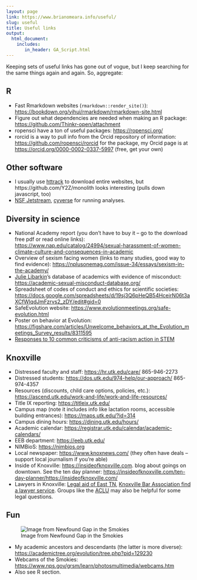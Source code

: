 ```yaml
---
layout: page
link: https://www.brianomeara.info/useful/
slug: useful
title: Useful links
output:
  html_document:
    includes:
       in_header: GA_Script.html
---
```


Keeping sets of useful links has gone out of vogue, but I keep searching for the same things again and again. So, aggregate:

## R

* Fast Rmarkdown websites (`rmarkdown::render_site()`): <https://bookdown.org/yihui/rmarkdown/rmarkdown-site.html>
* Figure out what dependencies are needed when making an R package: <https://github.com/Thinkr-open/attachment>
* ropensci have a ton of useful packages: <https://ropensci.org/>
* rorcid is a way to pull info from the Orcid repository of information: <https://github.com/ropensci/rorcid> for the package, my Orcid page is at <https://orcid.org/0000-0002-0337-5997> (free, get your own)

## Other software

* I usually use [httrack](https://www.httrack.com/) to download entire websites, but https://github.com/Y2Z/monolith looks interesting (pulls down javascript, too)
* [NSF Jetstream](https://jetstream-cloud.org/), [cyverse](https://www.cyverse.org/) for running analyses.

## Diversity in science

* National Academy report (you don't have to buy it -- go to the download free pdf or read online links): <https://www.nap.edu/catalog/24994/sexual-harassment-of-women-climate-culture-and-consequences-in-academic>
* Overview of sexism facing women (links to many studies, good way to find evidence): <https://nplusonemag.com/issue-34/essays/sexism-in-the-academy/>
* [Julie Libarkin](https://geocognitionresearchlaboratory.com/)'s database of academics with evidence of misconduct: <https://academic-sexual-misconduct-database.org/>
* Spreadsheet of codes of conduct and ethics for scientific societies: <https://docs.google.com/spreadsheets/d/19sj3Q6pHeQB54HceirN06t3aXCfWIqdJmFzrvs2_zDY/edit#gid=0>
* SafeEvolution website: <https://www.evolutionmeetings.org/safe-evolution.html>
* Poster on behavior at Evolution: <https://figshare.com/articles/Unwelcome_behaviors_at_the_Evolution_meetings_Survey_results/8311595>
* [Responses to 10 common criticisms of anti-racism action in STEM](https://antiracisminstem.wordpress.com/)

## Knoxville

* Distressed faculty and staff: <https://hr.utk.edu/care/> 865-946-2273
* Distressed students: <https://dos.utk.edu/974-help/our-approach/> 865-974-4357
* Resources (discounts, child care options, policies, etc.): <https://ascend.utk.edu/work-and-life/work-and-life-resources/>
* Title IX reporting: <https://titleix.utk.edu/>
* Campus map (note it includes info like lactation rooms, accessible building entrances): <https://maps.utk.edu/?id=314>
* Campus dining hours: <https://dining.utk.edu/hours/>
* Academic calendar: <https://registrar.utk.edu/calendar/academic-calendars/>
* EEB department: <https://eeb.utk.edu/>
* NIMBioS: <https://nimbios.org>
* Local newspaper: <https://www.knoxnews.com/> (they often have deals -- support local journalism if you're able)
* Inside of Knoxville: <https://insideofknoxville.com>. blog about goings on downtown. See the ten day planner: <https://insideofknoxville.com/ten-day-planner/https://insideofknoxville.com/>
* Lawyers in Knoxville: [Legal aid of East TN](https://www.laet.org),  [Knoxville Bar Association find a lawyer service](https://www.knoxbar.org/index.cfm?pg=onlinereferralform). Groups like the [ACLU](https://www.aclu-tn.org/) may also be helpful for some legal questions.


## Fun

![Image from Newfound Gap in the Smokies](https://www.air-resource.net/GRSMNFGap/gsng.jpg)

* My academic ancestors and descendants (the latter is more diverse): <https://academictree.org/evolution/tree.php?pid=129230>
* Webcams of the Smokies: <https://www.nps.gov/grsm/learn/photosmultimedia/webcams.htm>
* Also see R section.
